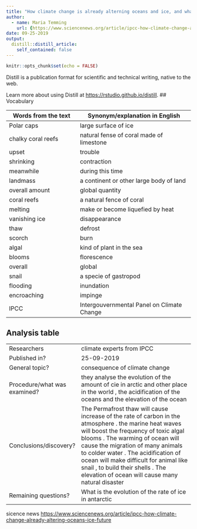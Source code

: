 ```yaml
---
title: "How climate change is already alterning oceans and ice, and what's come"
author:
  - name: Maria Temming
    url: {https://www.sciencenews.org/article/ipcc-how-climate-change-already-altering-oceans-ice-future}
date: 09-25-2019
output:
  distill::distill_article:
    self_contained: false
---
```


```r
knitr::opts_chunk$set(echo = FALSE)
```

Distill is a publication format for scientific and technical writing, native to the web.

Learn more about using Distill at <https://rstudio.github.io/distill>.
## Vocabulary 

| Words from the text | Synonym/explanation in English |
| ------------------- | ------------------------------ |
| Polar caps          | large surface of ice           |
| chalky coral reefs  | natural fense of coral made of limestone         |
|     upset           |     trouble                    |
| shrinking           |  contraction                   |
| meanwhile           |     during this time           |
|   landmass          |   a continent or other large body of land      |
|  overall amount     |    global quantity             |
|  coral reefs        |   a natural fence of coral     |
|   melting           |  make or become liquefied by heat              |
|   vanishing ice     |  disappearance                 |
|   thaw              |  defrost                       |
| scorch              |   burn                         |
| algal               |  kind of plant in the sea      |
|  blooms             |     florescence                |
| overall             |   global                       |
|   snail             |  a specie of gastropod         |
|   flooding          |   inundation                   |
|  encroaching        |   impinge                      |
|  IPCC               |   Intergouvernmental Panel on Climate Change |
## Analysis table 

|                              |                                                                     |
| ---------------------------- | ------------------------------------------------------------------- |
| Researchers                  |climate experts from IPCC                |
| Published in?                | 25-09-2019                                                          |
| General topic?               |  consequence of climate change                                                             |
| Procedure/what was examined? | they analyse the evolution of the amount of cie in arctic and other place in the world , the acidification of the oceans and the elevation of the ocean|
| Conclusions/discovery?       |  The Permafrost thaw will cause increase of the rate of carbon in the atmosphere . the marine heat waves will boost the frequency of toxic algal blooms . The warming of ocean will cause the migration of many animals to colder water . The acidification of ocean will make difficult for animal like snail , to build their shells . The elevation of ocean will cause many natural disaster     |
| Remaining questions?         | What is the evolution of the rate of ice in antarctic|

sicence news
<https://www.sciencenews.org/article/ipcc-how-climate-change-already-altering-oceans-ice-future>
